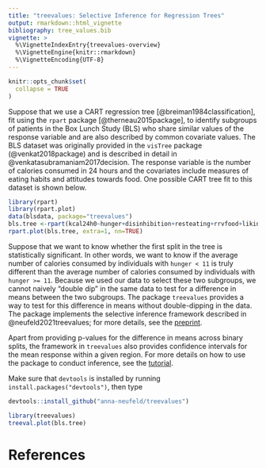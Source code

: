 ```yaml
---
title: "treevalues: Selective Inference for Regression Trees"
output: rmarkdown::html_vignette
bibliography: tree_values.bib
vignette: >
  %\VignetteIndexEntry{treevalues-overview}
  %\VignetteEngine{knitr::rmarkdown}
  %\VignetteEncoding{UTF-8}
---
```


```r
knitr::opts_chunk$set(
  collapse = TRUE
)
```

Suppose that we use a CART regression tree [@breiman1984classification], fit using the ``rpart`` package [@therneau2015package], to identify subgroups of patients in the Box Lunch Study (BLS) who share similar values of the response variable and are also described by common covariate values. The BLS dataset was originally provided in the ``visTree`` package (@venkat2018package) and is described in detail in @venkatasubramaniam2017decision. The response variable is the number of calories consumed in 24 hours and the covariates include measures of eating habits and attitudes towards food. One possible CART tree fit to this dataset is shown below. 

```r
library(rpart)
library(rpart.plot)
data(blsdata, package="treevalues")
bls.tree <-rpart(kcal24h0~hunger+disinhibition+resteating+rrvfood+liking+wanting, model = TRUE, data = blsdata, cp=0.02)
rpart.plot(bls.tree, extra=1, nn=TRUE)
```

Suppose that we want to know whether the first split in the tree is statistically significant. In other words, we want to know if the average number of calories consumed by individuals with ``hunger < 11`` is truly different than the average number of calories consumed by individuals with ``hunger >= 11``. Because we used our data to select these two subgroups, we cannot naively "double dip" in the same data to test for a difference in means between the two subgroups. The package ``treevalues`` provides a way to test for this difference in means without double-dipping in the data. The package implements the selective inference framework described in @neufeld2021treevalues; for more details, see the [preprint](???). 

Apart from providing p-values for the difference in means across binary splits, the framework in ``treevalues`` also provides confidence intervals for the mean response within a given region. For more details on how to use the package to conduct inference, see the [tutorial](https://anna-neufeld.github.io/treevalues/articles/inference_tutorial.html). 

Make sure that ``devtools`` is installed by running ``install.packages("devtools")``, then type

```r
devtools::install_github("anna-neufeld/treevalues")
```
```r
library(treevalues)
treeval.plot(bls.tree)
```

# References
